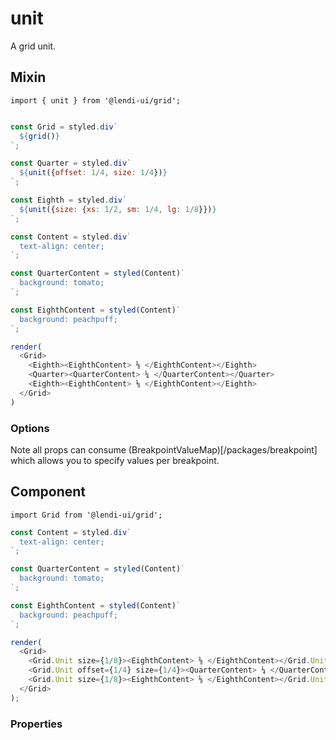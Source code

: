 
# unit

A grid unit.

## Mixin

```
import { unit } from '@lendi-ui/grid';
```

```js

const Grid = styled.div`
  ${grid()}
`;

const Quarter = styled.div`
  ${unit({offset: 1/4, size: 1/4})}
`;

const Eighth = styled.div`
  ${unit({size: {xs: 1/2, sm: 1/4, lg: 1/8}})}
`;

const Content = styled.div`
  text-align: center;
`;

const QuarterContent = styled(Content)`
  background: tomato;
`;

const EighthContent = styled(Content)`
  background: peachpuff;
`;

render(
  <Grid>
    <Eighth><EighthContent> ⅛ </EighthContent></Eighth>
    <Quarter><QuarterContent> ¼ </QuarterContent></Quarter>
    <Eighth><EighthContent> ⅛ </EighthContent></Eighth>
  </Grid>
)
```

### Options

Note all props can consume (BreakpointValueMap)[/packages/breakpoint] which allows you to specify values per breakpoint.

<PropTable>
  <PropTable.Entry name="offset" type="number | BreakpointValueMap<number>" defaultValue={0} description="The size of the grid unit offset as a fraction"/>
  <PropTable.Entry name="size" type="number | BreakpointValueMap<number>" defaultValue={1} description="The size of the grid unit as a fraction"/>
</PropTable>

## Component

```
import Grid from '@lendi-ui/grid';
```

```js
const Content = styled.div`
  text-align: center;
`;

const QuarterContent = styled(Content)`
  background: tomato;
`;

const EighthContent = styled(Content)`
  background: peachpuff;
`;

render(
  <Grid>
    <Grid.Unit size={1/8}><EighthContent> ⅛ </EighthContent></Grid.Unit>
    <Grid.Unit offset={1/4} size={1/4}><QuarterContent> ¼ </QuarterContent></Grid.Unit>
    <Grid.Unit size={1/8}><EighthContent> ⅛ </EighthContent></Grid.Unit>
  </Grid>
);
```

### Properties

<PropTable>
  <PropTable.Entry name="offset" type="number | BreakpointValueMap<number>" defaultValue={0} description="The size of the grid unit offset as a fraction"/>
  <PropTable.Entry name="size" type="number | BreakpointValueMap<number>" defaultValue={1} description="The size of the grid unit as a fraction"/>
</PropTable>

